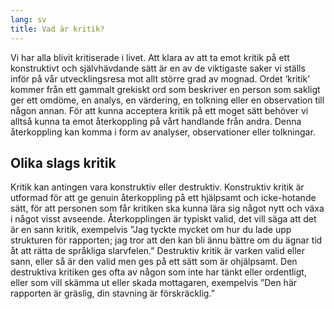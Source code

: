 ```yaml
---
lang: sv
title: Vad är kritik?
---
```


Vi har alla blivit kritiserade i livet. Att klara av att ta emot kritik
på ett konstruktivt och självhävdande sätt är en av de viktigaste saker
vi ställs inför på vår utvecklingsresa mot allt större grad av mognad.
Ordet 'kritik' kommer från ett gammalt grekiskt ord som beskriver en
person som sakligt ger ett omdöme, en analys, en värdering, en tolkning
eller en observation till någon annan. För att kunna acceptera kritik på
ett moget sätt behöver vi alltså kunna ta emot återkoppling på vårt
handlande från andra. Denna återkoppling kan komma i form av analyser,
observationer eller tolkningar.

## Olika slags kritik

Kritik kan antingen vara konstruktiv eller destruktiv. Konstruktiv
kritik är utformad för att ge genuin återkoppling på ett hjälpsamt och
icke-hotande sätt, för att personen som får kritiken ska kunna lära sig
något nytt och växa i något visst avseende. Återkopplingen är typiskt
valid, det vill säga att det är en sann kritik, exempelvis ”Jag tyckte
mycket om hur du lade upp strukturen för rapporten; jag tror att den kan bli ännu bättre
om du ägnar tid åt att rätta de språkliga slarvfelen.” Destruktiv kritik är
varken valid eller sann, eller så är den valid men ges på ett sätt som
är ohjälpsamt. Den destruktiva kritiken ges ofta av någon som
inte har tänkt eller ordentligt, eller som vill skämma ut eller skada
mottagaren, exempelvis ”Den här rapporten är gräslig, din stavning är
förskräcklig.”
